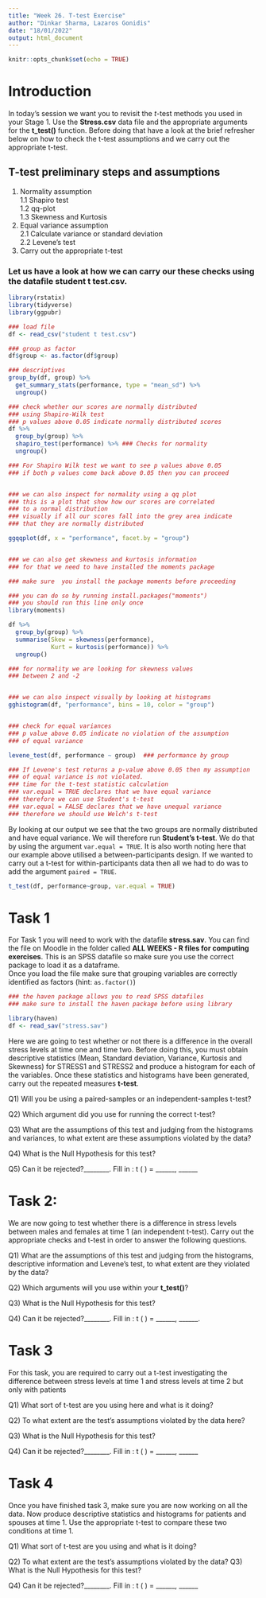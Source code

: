 ```yaml
---
title: "Week 26. T-test Exercise"
author: "Dinkar Sharma, Lazaros Gonidis"
date: "18/01/2022"
output: html_document
---
```


```r
knitr::opts_chunk$set(echo = TRUE)
```

# Introduction
In today's session we want you to revisit the *t*-test methods you used in your Stage 1. Use the **Stress.csv** data file and the appropriate arguments for the **t_test()** function. Before doing that have a look at the brief refresher below on how to check the t-test assumptions and we carry out the appropriate t-test.


## T-test preliminary steps and assumptions

1. Normality assumption  
  1.1 Shapiro test  
  1.2 qq-plot  
  1.3 Skewness and Kurtosis  
2. Equal variance assumption  
  2.1 Calculate variance or standard deviation  
  2.2 Levene's test  
3. Carry out the appropriate t-test

### Let us have a look at how we can carry our these checks using the datafile **student t test.csv**. 

```r
library(rstatix)
library(tidyverse)
library(ggpubr)

### load file
df <- read_csv("student t test.csv")

### group as factor
df$group <- as.factor(df$group)

### descriptives
group_by(df, group) %>% 
  get_summary_stats(performance, type = "mean_sd") %>% 
  ungroup()

### check whether our scores are normally distributed
### using Shapiro-Wilk test
### p values above 0.05 indicate normally distributed scores
df %>%
  group_by(group) %>%
  shapiro_test(performance) %>% ### Checks for normality
  ungroup()

### For Shapiro Wilk test we want to see p values above 0.05
### if both p values come back above 0.05 then you can proceed


### we can also inspect for normality using a qq plot
### this is a plot that show how our scores are correlated
### to a normal distribution
### visually if all our scores fall into the grey area indicate
### that they are normally distributed

ggqqplot(df, x = "performance", facet.by = "group")


### we can also get skewness and kurtosis information
### for that we need to have installed the moments package

### make sure  you install the package moments before proceeding

### you can do so by running install.packages("moments") 
### you should run this line only once
library(moments)

df %>%
  group_by(group) %>%
  summarise(Skew = skewness(performance),
            Kurt = kurtosis(performance)) %>% 
  ungroup()

### for normality we are looking for skewness values
### between 2 and -2


### we can also inspect visually by looking at histograms
gghistogram(df, "performance", bins = 10, color = "group")


### check for equal variances
### p value above 0.05 indicate no violation of the assumption
### of equal variance

levene_test(df, performance ~ group)  ### performance by group

### If Levene's test returns a p-value above 0.05 then my assumption
### of equal variance is not violated.
### time for the t-test statistic calculation
### var.equal = TRUE declares that we have equal variance
### therefore we can use Student's t-test
### var.equal = FALSE declares that we have unequal variance
### therefore we should use Welch's t-test

```



By looking at our output we see that the two groups are normally distributed and have equal variance. We will therefore run **Student's t-test**. We do that by using the argument `var.equal = TRUE`. It is also worth noting here that our example above utilised a between-participants design. If we wanted to carry out a t-test for within-participants data then all we had to do was to add the argument `paired = TRUE`.

```r
t_test(df, performance~group, var.equal = TRUE)
```







# Task 1

For Task 1 you will need to work with the datafile **stress.sav**. You can find the file on Moodle in the folder called **ALL WEEKS - R files for computing exercises**. This is an SPSS datafile so make sure you use the correct package to load it as a dataframe.    
Once you load the file make sure that grouping variables are correctly identified as factors (hint: `as.factor()`)

```r
### the haven package allows you to read SPSS datafiles
### make sure to install the haven package before using library

library(haven)
df <- read_sav("stress.sav")
```


Here we are going to test whether or not there is a difference in the overall stress levels at time one and time two.  Before doing this, you must obtain descriptive statistics (Mean, Standard deviation, Variance, Kurtosis and Skewness) for STRESS1 and STRESS2 and produce a histogram for each of the variables. Once these statistics and histograms have been generated, carry out the repeated measures **t-test**.


Q1) Will you be using a paired-samples or an independent-samples t-test?

Q2) Which argument did you use for running the correct t-test?

Q3) What are the assumptions of this test and judging from the histograms and variances, to what extent are these assumptions violated by the data? 

Q4) What is the Null Hypothesis for this test?

Q5) Can it be rejected?________. Fill in :  t (     ) = ______, ______


# Task 2:  

We are now going to test whether there is a difference in stress levels between males and females at time 1 (an independent t-test). Carry out the appropriate checks and t-test in order to answer the following questions.

Q1) What are the assumptions of this test and judging from the histograms, descriptive information and Levene’s test, to what extent are they violated by the data? 

Q2) Which arguments will you use within your **t_test()**?

Q3) What is the Null Hypothesis for this test?

Q4) Can it be rejected?________. Fill in :  t (     ) = ______, ______. 


# Task 3  

For this task, you are required to carry out a t-test investigating the difference between stress levels at time 1 and stress levels at time 2 but only with patients

Q1) What sort of t-test are you using here and what is it doing?

Q2) To what extent are the test’s assumptions violated by the data here? 

Q3) What is the Null Hypothesis for this test?

Q4) Can it be rejected?________. Fill in :  t (     ) = ______, ______

# Task 4


Once you have finished task 3, make sure you are now working on all the data.  Now produce descriptive statistics and histograms for patients and spouses at time 1. Use the appropriate t-test to compare these two conditions at time 1. 

Q1) What sort of t-test are you using and what is it doing?  

Q2) To what extent are the test’s assumptions violated by the data? 
Q3) What is the Null Hypothesis for this test?  

Q4) Can it be rejected?________. Fill in :  t (     ) = ______, ______




